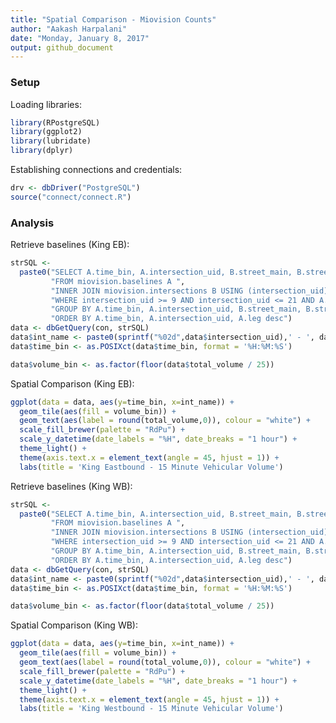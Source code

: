 ```yaml
---
title: "Spatial Comparison - Miovision Counts"
author: "Aakash Harpalani"
date: "Monday, January 8, 2017"
output: github_document
---
```


### Setup

Loading libraries:
```r
library(RPostgreSQL)
library(ggplot2)
library(lubridate)
library(dplyr)
```

Establishing connections and credentials:
```r
drv <- dbDriver("PostgreSQL")
source("connect/connect.R")
```

### Analysis

Retrieve baselines (King EB):
```r

strSQL <-
  paste0("SELECT A.time_bin, A.intersection_uid, B.street_main, B.street_cross, A.leg, SUM(volume) as total_volume ",
         "FROM miovision.baselines A ",
         "INNER JOIN miovision.intersections B USING (intersection_uid) ",
         "WHERE intersection_uid >= 9 AND intersection_uid <= 21 AND A.dir = 'EB' AND A.classification_uid IN (1,4,5) AND EXTRACT(HOUR FROM A.time_bin) >= 6 AND EXTRACT(HOUR FROM A.time_bin) < 22",
         "GROUP BY A.time_bin, A.intersection_uid, B.street_main, B.street_cross, A.leg ",
         "ORDER BY A.time_bin, A.intersection_uid, A.leg desc")
data <- dbGetQuery(con, strSQL)
data$int_name <- paste0(sprintf("%02d",data$intersection_uid),' - ', data$street_cross, ' (', ifelse(data$leg=='W','1W','2E'), ' leg)')
data$time_bin <- as.POSIXct(data$time_bin, format = '%H:%M:%S')

data$volume_bin <- as.factor(floor(data$total_volume / 25))
```


Spatial Comparison (King EB):
```r

ggplot(data = data, aes(y=time_bin, x=int_name)) +
  geom_tile(aes(fill = volume_bin)) +
  geom_text(aes(label = round(total_volume,0)), colour = "white") +
  scale_fill_brewer(palette = "RdPu") +
  scale_y_datetime(date_labels = "%H", date_breaks = "1 hour") +
  theme_light() +
  theme(axis.text.x = element_text(angle = 45, hjust = 1)) +
  labs(title = 'King Eastbound - 15 Minute Vehicular Volume')
```

Retrieve baselines (King WB):
```r

strSQL <-
  paste0("SELECT A.time_bin, A.intersection_uid, B.street_main, B.street_cross, A.leg, SUM(volume) as total_volume ",
         "FROM miovision.baselines A ",
         "INNER JOIN miovision.intersections B USING (intersection_uid) ",
         "WHERE intersection_uid >= 9 AND intersection_uid <= 21 AND A.dir = 'WB' AND A.classification_uid IN (1,4,5) AND EXTRACT(HOUR FROM A.time_bin) >= 6 AND EXTRACT(HOUR FROM A.time_bin) < 22",
         "GROUP BY A.time_bin, A.intersection_uid, B.street_main, B.street_cross, A.leg ",
         "ORDER BY A.time_bin, A.intersection_uid, A.leg desc")
data <- dbGetQuery(con, strSQL)
data$int_name <- paste0(sprintf("%02d",data$intersection_uid),' - ', data$street_cross, ' (', ifelse(data$leg=='W','1W','2E'), ' leg)')
data$time_bin <- as.POSIXct(data$time_bin, format = '%H:%M:%S')

data$volume_bin <- as.factor(floor(data$total_volume / 25))
```


Spatial Comparison (King WB):
```r

ggplot(data = data, aes(y=time_bin, x=int_name)) +
  geom_tile(aes(fill = volume_bin)) +
  geom_text(aes(label = round(total_volume,0)), colour = "white") +
  scale_fill_brewer(palette = "RdPu") +
  scale_y_datetime(date_labels = "%H", date_breaks = "1 hour") +
  theme_light() +
  theme(axis.text.x = element_text(angle = 45, hjust = 1)) +
  labs(title = 'King Westbound - 15 Minute Vehicular Volume')
```